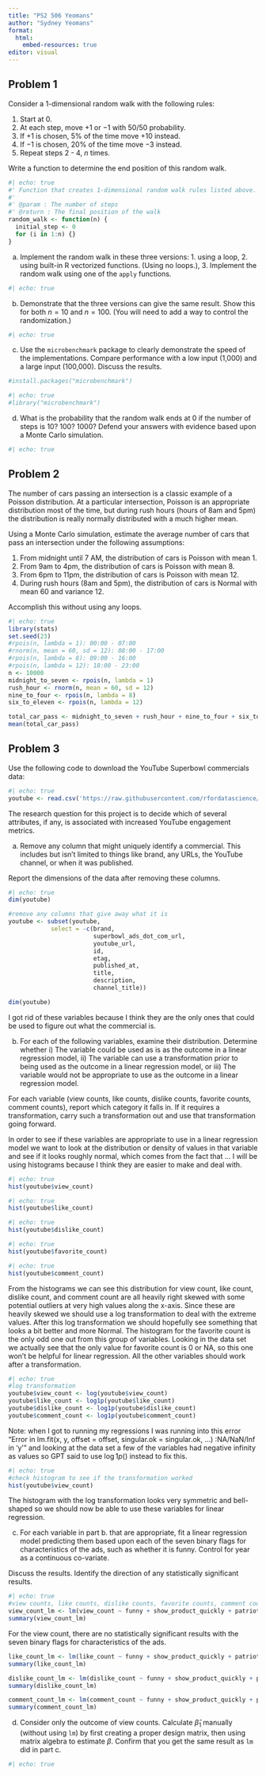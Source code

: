 ```yaml
---
title: "PS2 506 Yeomans"
author: "Sydney Yeomans"
format:
  html:
    embed-resources: true
editor: visual
---
```


## Problem 1

Consider a 1-dimensional random walk with the following rules:

1. Start at 0.
2. At each step, move $+1$ or $-1$ with $50$/$50$ probability.
3. If $+1$ is chosen, $5\%$ of the time move $+10$ instead.
4. If $-1$ is chosen, $20\%$ of the time move $-3$ instead.
5. Repeat steps $2$ - $4$, $n$ times.

Write a function to determine the end position of this random walk.

```r
#| echo: true
#' Function that creates 1-dimensional random walk rules listed above.
#'
#' @param : The number of steps
#' @return : The final position of the walk
random_walk <- function(n) {
  initial_step <- 0 
  for (i in 1:n) {}
}
```

a. Implement the random walk in these three versions: 1. using a loop, 2. using built-in R vectorized functions. (Using no loops.), 3. Implement the random walk using one of the `apply` functions. 

```r
#| echo: true

```

b. Demonstrate that the three versions can give the same result. Show this for both $n=10$ and $n=100$. (You will need to add a way to control the randomization.)

```r
#| echo: true

```

c. Use the `microbenchmark` package to clearly demonstrate the speed of the implementations. Compare performance with a low input (1,000) and a large input (100,000). Discuss the results.

```r
#install.packages("microbenchmark")
```

```r
#| echo: true
#library("microbenchmark")

```

d. What is the probability that the random walk ends at 0 if the number of steps is $10$? $100$? $1000$? Defend your answers with evidence based upon a Monte Carlo simulation.

```r
#| echo: true

```


## Problem 2

The number of cars passing an intersection is a classic example of a Poisson distribution. At a particular intersection, Poisson is an appropriate distribution most of the time, but during rush hours (hours of 8am and 5pm) the distribution is really normally distributed with a much higher mean.

Using a Monte Carlo simulation, estimate the average number of cars that pass an intersection under the following assumptions:

1. From midnight until 7 AM, the distribution of cars is Poisson with mean $1$.
2. From 9am to 4pm, the distribution of cars is Poisson with mean $8$.
3. From 6pm to 11pm, the distribution of cars is Poisson with mean $12$.
4. During rush hours (8am and 5pm), the distribution of cars is Normal with mean $60$ and variance $12$.

Accomplish this without using any loops.

```r
#| echo: true
library(stats)
set.seed(23)
#rpois(n, lambda = 1): 00:00 - 07:00
#rnorm(n, mean = 60, sd = 12): 08:00 - 17:00
#rpois(n, lambda = 8): 09:00 - 16:00
#rpois(n, lambda = 12): 18:00 - 23:00
n <- 10000
midnight_to_seven <- rpois(n, lambda = 1)
rush_hour <- rnorm(n, mean = 60, sd = 12)
nine_to_four <- rpois(n, lambda = 8)
six_to_eleven <- rpois(n, lambda = 12)

total_car_pass <- midnight_to_seven + rush_hour + nine_to_four + six_to_eleven
mean(total_car_pass)
```


## Problem 3

Use the following code to download the YouTube Superbowl commercials data:

```r
#| echo: true
youtube <- read.csv('https://raw.githubusercontent.com/rfordatascience/tidytuesday/master/data/2021/2021-03-02/youtube.csv')
```

The research question for this project is to decide which of several attributes, if any, is associated with increased YouTube engagement metrics.

a. Remove any column that might uniquely identify a commercial. This includes but isn’t limited to things like brand, any URLs, the YouTube channel, or when it was published.

Report the dimensions of the data after removing these columns.

```r
#| echo: true
dim(youtube)

#remove any columns that give away what it is
youtube <- subset(youtube, 
            select = -c(brand, 
                        superbowl_ads_dot_com_url, 
                        youtube_url, 
                        id, 
                        etag, 
                        published_at, 
                        title, 
                        description, 
                        channel_title))

dim(youtube)
```

I got rid of these variables because I think they are the only ones that could be used to figure out what the commercial is.

b. For each of the following variables, examine their distribution. Determine whether i) The variable could be used as is as the outcome in a linear regression model, ii) The variable can use a transformation prior to being used as the outcome in a linear regression model, or iii) The variable would not be appropriate to use as the outcome in a linear regression model.

For each variable (view counts, like counts, dislike counts, favorite counts, comment counts), report which category it falls in. If it requires a transformation, carry such a transformation out and use that transformation going forward.

In order to see if these variables are appropriate to use in a linear regression model we want to look at the distribution or density of values in that variable and see if it looks roughly normal, which comes from the fact that ... I will be using histograms because I think they are easier to make and deal with.

```r
#| echo: true
hist(youtube$view_count)

```

```r
#| echo: true
hist(youtube$like_count)
```
```r
#| echo: true
hist(youtube$dislike_count)

```

```r
#| echo: true
hist(youtube$favorite_count)
```

```r
#| echo: true
hist(youtube$comment_count)
```
From the histograms we can see this distribution for view count, like count, dislike count, and  comment count are all heavily right skewed with some potential outliers at very high values along the x-axis. Since these are heavily skewed we should use a log transformation to deal with the extreme values. After this log transformation we should hopefully see something that looks a bit better and more Normal. The histogram for the favorite count is the only odd one out from this group of variables. Looking in the data set we actually see that the only value for favorite count is $0$ or NA, so this one won't be helpful for linear regression. All the other variables should work after a transformation.


```r
#| echo: true
#log transformation
youtube$view_count <- log(youtube$view_count)
youtube$like_count <- log1p(youtube$like_count)
youtube$dislike_count <- log1p(youtube$dislike_count)
youtube$comment_count <- log1p(youtube$comment_count)
```
Note: when I got to running my regressions I was running into this error "Error in lm.fit(x, y, offset = offset, singular.ok = singular.ok, ...) :NA/NaN/Inf in 'y'" and looking at the data set a few of the variables had negative infinity as values so GPT said to use $\log1p()$ instead to fix this.

```r
#| echo: true
#check histogram to see if the transformation worked
hist(youtube$view_count)

```

The histogram with the log transformation looks very symmetric and bell-shaped so we should now be able to use these variables for linear regression.


c. For each variable in part b. that are appropriate, fit a linear regression model predicting them based upon each of the seven binary flags for characteristics of the ads, such as whether it is funny. Control for year as a continuous co-variate.

Discuss the results. Identify the direction of any statistically significant results.

```r
#| echo: true
#view counts, like counts, dislike counts, favorite counts, comment counts
view_count_lm <- lm(view_count ~ funny + show_product_quickly + patriotic + celebrity + danger + animals + use_sex + year, data = youtube)
summary(view_count_lm)
```
For the view count, there are no statistically significant results with the seven binary flags for characteristics of the ads.

```r
like_count_lm <- lm(like_count ~ funny + show_product_quickly + patriotic + celebrity + danger + animals + use_sex + year, data = youtube)
summary(like_count_lm)
```

```r
dislike_count_lm <- lm(dislike_count ~ funny + show_product_quickly + patriotic + celebrity + danger + animals + use_sex + year, data = youtube)
summary(dislike_count_lm)
```

```r
comment_count_lm <- lm(comment_count ~ funny + show_product_quickly + patriotic + celebrity + danger + animals + use_sex + year, data = youtube)
summary(comment_count_lm)
```




d. Consider only the outcome of view counts. Calculate $\hat{\beta}_1$ manually (without using `lm`) by first creating a proper design matrix, then using matrix algebra to estimate $\beta$. Confirm that you get the same result as `lm` did in part c.

```r
#| echo: true

```

